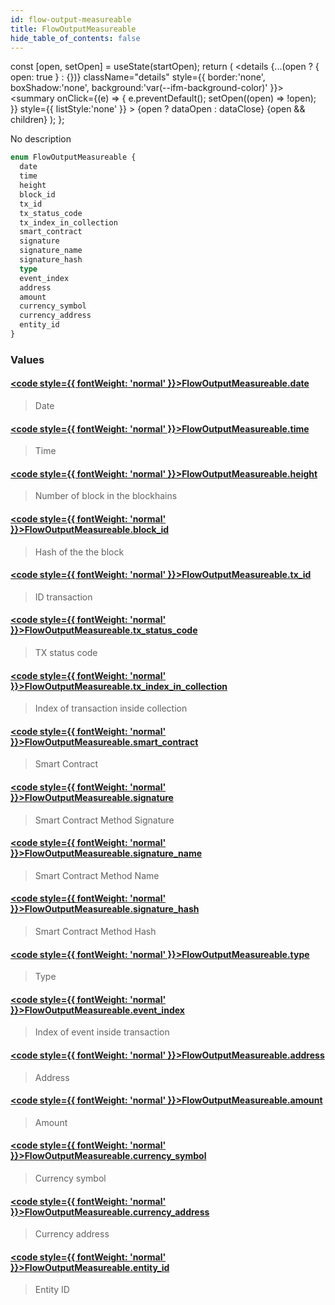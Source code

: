 ```yaml
---
id: flow-output-measureable
title: FlowOutputMeasureable
hide_table_of_contents: false
---
```







  const [open, setOpen] = useState(startOpen);
  return (
    <details {...(open ? { open: true } : {})} className="details" style={{ border:'none', boxShadow:'none', background:'var(--ifm-background-color)' }}>
      <summary
        onClick={(e) => {
          e.preventDefault();
          setOpen((open) => !open);
        }}
        style={{ listStyle:'none' }}
      >
      {open ? dataOpen : dataClose}
      </summary>
      {open && children}
    </details>
  );
};








No description


```graphql
enum FlowOutputMeasureable {
  date
  time
  height
  block_id
  tx_id
  tx_status_code
  tx_index_in_collection
  smart_contract
  signature
  signature_name
  signature_hash
  type
  event_index
  address
  amount
  currency_symbol
  currency_address
  entity_id
}
```




### Values

#### [<code style={{ fontWeight: 'normal' }}>FlowOutputMeasureable.<b>date</b></code>](#)  
> 
> 
> Date
> 

#### [<code style={{ fontWeight: 'normal' }}>FlowOutputMeasureable.<b>time</b></code>](#)  
> 
> 
> Time
> 

#### [<code style={{ fontWeight: 'normal' }}>FlowOutputMeasureable.<b>height</b></code>](#)  
> 
> 
> Number of block in the blockhains
> 

#### [<code style={{ fontWeight: 'normal' }}>FlowOutputMeasureable.<b>block_id</b></code>](#)  
> 
> 
> Hash of the the block
> 

#### [<code style={{ fontWeight: 'normal' }}>FlowOutputMeasureable.<b>tx_id</b></code>](#)  
> 
> 
> ID transaction
> 

#### [<code style={{ fontWeight: 'normal' }}>FlowOutputMeasureable.<b>tx_status_code</b></code>](#)  
> 
> 
> TX status code
> 

#### [<code style={{ fontWeight: 'normal' }}>FlowOutputMeasureable.<b>tx_index_in_collection</b></code>](#)  
> 
> 
> Index of transaction inside collection
> 

#### [<code style={{ fontWeight: 'normal' }}>FlowOutputMeasureable.<b>smart_contract</b></code>](#)  
> 
> 
> Smart Contract
> 

#### [<code style={{ fontWeight: 'normal' }}>FlowOutputMeasureable.<b>signature</b></code>](#)  
> 
> 
> Smart Contract Method Signature
> 

#### [<code style={{ fontWeight: 'normal' }}>FlowOutputMeasureable.<b>signature_name</b></code>](#)  
> 
> 
> Smart Contract Method Name
> 

#### [<code style={{ fontWeight: 'normal' }}>FlowOutputMeasureable.<b>signature_hash</b></code>](#)  
> 
> 
> Smart Contract Method Hash
> 

#### [<code style={{ fontWeight: 'normal' }}>FlowOutputMeasureable.<b>type</b></code>](#)  
> 
> 
> Type
> 

#### [<code style={{ fontWeight: 'normal' }}>FlowOutputMeasureable.<b>event_index</b></code>](#)  
> 
> 
> Index of event inside transaction
> 

#### [<code style={{ fontWeight: 'normal' }}>FlowOutputMeasureable.<b>address</b></code>](#)  
> 
> 
> Address
> 

#### [<code style={{ fontWeight: 'normal' }}>FlowOutputMeasureable.<b>amount</b></code>](#)  
> 
> 
> Amount
> 

#### [<code style={{ fontWeight: 'normal' }}>FlowOutputMeasureable.<b>currency_symbol</b></code>](#)  
> 
> 
> Currency symbol
> 

#### [<code style={{ fontWeight: 'normal' }}>FlowOutputMeasureable.<b>currency_address</b></code>](#)  
> 
> 
> Currency address
> 

#### [<code style={{ fontWeight: 'normal' }}>FlowOutputMeasureable.<b>entity_id</b></code>](#)  
> 
> 
> Entity ID
> 



